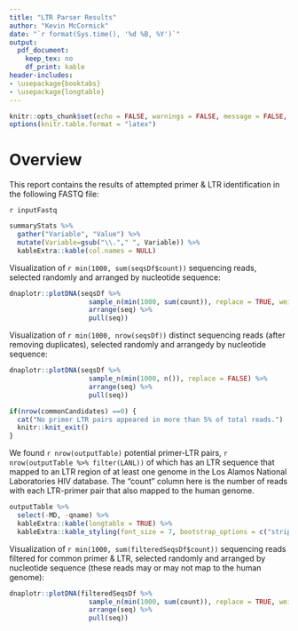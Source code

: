 ```yaml
---
title: "LTR Parser Results"
author: "Kevin McCormick"
date: "`r format(Sys.time(), '%d %B, %Y')`"
output: 
  pdf_document: 
    keep_tex: no
    df_print: kable
header-includes:
- \usepackage{booktabs}
- \usepackage{longtable}
---
```


```r
knitr::opts_chunk$set(echo = FALSE, warnings = FALSE, message = FALSE, warning = FALSE, results = "asis")
options(knitr.table.format = "latex") 

```

# Overview

This report contains the results of attempted primer & LTR identification in the following FASTQ file:

`r inputFastq`

```r

summaryStats %>%
  gather("Variable", "Value") %>%
  mutate(Variable=gsub("\\."," ", Variable)) %>%
  kableExtra::kable(col.names = NULL)

```

\newpage

Visualization of `r min(1000, sum(seqsDf$count))` sequencing reads, selected randomly and arranged by nucleotide sequence:

```r

dnaplotr::plotDNA(seqsDf %>%
                    sample_n(min(1000, sum(count)), replace = TRUE, weight = count) %>%
                    arrange(seq) %>%
                    pull(seq))

```

Visualization of `r min(1000, nrow(seqsDf))` distinct sequencing reads (after removing duplicates), selected randomly and arrangedy by nucleotide sequence:

```r


dnaplotr::plotDNA(seqsDf %>%
                    sample_n(min(1000, n()), replace = FALSE) %>%
                    arrange(seq) %>%
                    pull(seq))

```

```r

if(nrow(commonCandidates) ==0) {
  cat("No primer LTR pairs appeared in more than 5% of total reads.")
  knitr::knit_exit()
}

```

\newpage

We found  `r nrow(outputTable)` potential primer-LTR pairs, `r nrow(outputTable %>% filter(LANL))` of which has an LTR sequence that mapped to an LTR region of at least one genome in the Los Alamos National Laboratories HIV database.  The "count" column here is the number of reads with each LTR-primer pair that also mapped to the human genome.


```r
outputTable %>%
  select(-MD, -qname) %>%
  kableExtra::kable(longtable = TRUE) %>%
  kableExtra::kable_styling(font_size = 7, bootstrap_options = c("striped", "condensed"))
```

Visualization of `r min(1000, sum(filteredSeqsDf$count))` sequencing reads filtered for common primer & LTR, selected randomly and arranged by nucleotide sequence (these reads may or may not map to the human genome):

```r
dnaplotr::plotDNA(filteredSeqsDf %>%
                    sample_n(min(1000, sum(count)), replace = TRUE, weight = count) %>%
                    arrange(seq) %>%
                    pull(seq))

```

